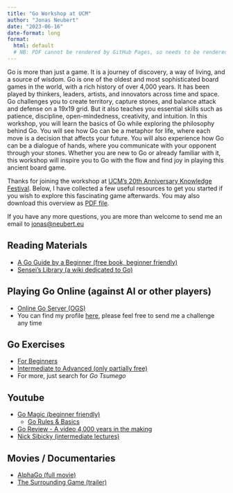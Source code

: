 ```yaml
---
title: "Go Workshop at UCM"
author: "Jonas Neubert"
date: "2023-06-16"
date-format: long
format:
  html: default
  # NB: PDF cannot be rendered by GitHub Pages, so needs to be rendered and uploaded manually to be updated
---
```


::: {.callout-note title="Workshop Description" collapse="true" appearance="simple"}
Go is more than just a game. It is a journey of discovery, a way of living, and a source of wisdom. Go is one of the oldest and most sophisticated board games in the world, with a rich history of over 4,000 years. It has been played by thinkers, leaders, artists, and innovators across time and space. Go challenges you to create territory, capture stones, and balance attack and defense on a 19x19 grid. But it also teaches you essential skills such as patience, discipline, open-mindedness, creativity, and intuition. In this workshop, you will learn the basics of Go while exploring the philosophy behind Go. You will see how Go can be a metaphor for life, where each move is a decision that affects your future. You will also experience how Go can be a dialogue of hands, where you communicate with your opponent through your stones. Whether you are new to Go or already familiar with it, this workshop will inspire you to Go with the flow and find joy in playing this ancient board game.
:::

Thanks for joining the workshop at [UCM's 20th Anniversary Knowledge Festival](https://www.maastrichtuniversity.nl/ucm-anniversary-workshops). Below, I have collected a few useful resources to get you started if you wish to explore this fascinating game afterwards. You may also download this overview as [PDF file](/go.pdf).

If you have any more questions, you are more than welcome to send me an email to [jonas@neubert.eu](mailto:jonas@neubert.eu)

## Reading Materials

- [A Go Guide by a Beginner (free book, beginner friendly)](https://www.gobook.eu)
- [Sensei's Library (a wiki dedicated to Go)](https://senseis.xmp.net)

## Playing Go Online (against AI or other players)

- [Online Go Server (OGS)](https://online-go.com)
- You can find my profile [here](https://online-go.com/user/view/1325965), please feel free to send me a challenge any time

## Go Exercises

- [For Beginners](https://online-go.com/learn-to-play-go/)
- [Intermediate to Advanced (only partially free)](https://gomagic.org/go-problems/)
- For more, just search for *Go Tsumego*

## Youtube

- [Go Magic (beginner friendly)](https://www.youtube.com/@GoMagic)
  - [Go Rules & Basics](https://www.youtube.com/playlist?list=PL4DLlaT_bvDG5y6WSfXU8cQsTsb4o3YnT)
- [Go Review - A video 4,000 years in the making](https://www.youtube.com/watch?v=RRBjN8empIs)
- [Nick Sibicky (intermediate lectures)](https://www.youtube.com/@NickSibicky)


## Movies / Documentaries

- [AlphaGo (full movie)](https://www.youtube.com/watch?v=WXuK6gekU1Y)
- [The Surrounding Game (trailer)](https://www.youtube.com/watch?v=QyfWChDhtu0)
